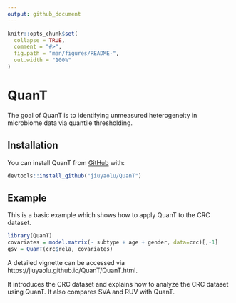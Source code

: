 ```yaml
---
output: github_document
---
```


<!-- README.md is generated from README.Rmd. Please edit that file -->

```r
knitr::opts_chunk$set(
  collapse = TRUE,
  comment = "#>",
  fig.path = "man/figures/README-",
  out.width = "100%"
)
```

# QuanT

<!-- badges: start -->
<!-- badges: end -->

The goal of QuanT is to identifying unmeasured heterogeneity in microbiome data via quantile thresholding.

## Installation

You can install QuanT from [GitHub](https://github.com) with:

```r
devtools::install_github("jiuyaolu/QuanT")
```

## Example

This is a basic example which shows how to apply QuanT to the CRC dataset.

```r
library(QuanT)
covariates = model.matrix(~ subtype + age + gender, data=crc)[,-1]
qsv = QuanT(crc$rela, covariates)
```

A detailed vignette can be accessed via https://jiuyaolu.github.io/QuanT/QuanT.html.

It introduces the CRC dataset and explains how to analyze the CRC dataset using QuanT. It also compares SVA and RUV with QuanT.

<!-- You'll still need to render `README.Rmd` regularly, to keep `README.md` up-to-date. `devtools::build_readme()` is handy for this. -->
